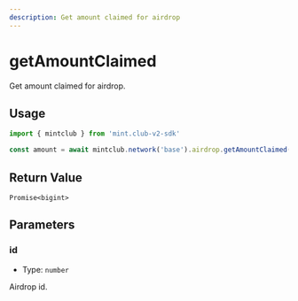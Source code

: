 ```yaml
---
description: Get amount claimed for airdrop 
---
```


# getAmountClaimed 

Get amount claimed for airdrop.

## Usage

```ts twoslash [example.ts]
import { mintclub } from 'mint.club-v2-sdk'

const amount = await mintclub.network('base').airdrop.getAmountClaimed(1) 
```



## Return Value

`Promise<bigint>`

## Parameters

### id

- Type: `number`

Airdrop id.
